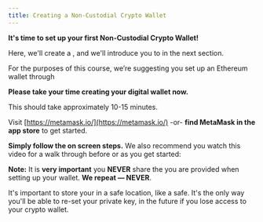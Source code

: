 ```yaml
---
title: Creating a Non-Custodial Crypto Wallet
---
```


**It's time to set up your first Non-Custodial Crypto Wallet!**

Here, we'll create a <Nutshell children="software wallet" glossaryEntry="content/glossary/software_wallet.mdx" />, and we'll introduce you to <Nutshell children="hardware wallets" glossaryEntry="content/glossary/hardware_wallet.mdx" /> in the next section.

For the purposes of this course, we’re suggesting you set up an Ethereum wallet through <Nutshell glossaryEntry="content/glossary/metamask.mdx" children="MetaMask." />

**Please take your time creating your digital wallet now.**

This should take approximately 10-15 minutes.

Visit [https://metamask.io/](https://metamask.io/) -or- **find MetaMask in the app store** to get started.&#x20;

**Simply follow the on screen steps.** We also recommend you watch this video for a walk through before or as you get started:

<YouTube youTubeId="Af_lQ1zUnoM" />

**Note:** It is **very important** you **NEVER** share the <Nutshell glossaryEntry="content/glossary/seed_phrase.mdx" children="seed phrase" /> you are provided when setting up your wallet. **We repeat — NEVER**.&#x20;

It's important to store your <Nutshell children="seed-phrase" glossaryEntry="content/glossary/seed_phrase.mdx" /> in a safe location, like a safe. It's the only way you'll be able to re-set your private key, in the future if you lose access to your crypto wallet.&#x20;
